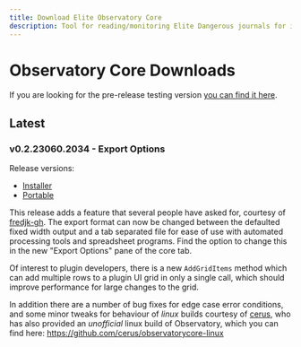 ```yaml
---
title: Download Elite Observatory Core
description: Tool for reading/monitoring Elite Dangerous journals for interesting objects.
---
```


# Observatory Core Downloads

If you are looking for the pre-release testing version [you can find it here](/release/prerelease).

## Latest

### v0.2.23060.2034 - Export Options

Release versions:
  * [Installer](https://github.com/Xjph/ObservatoryCore/releases/download/v0.2.23060.2034/ObservatorySetup.exe)
  * [Portable](https://github.com/Xjph/ObservatoryCore/releases/download/v0.2.23060.2034/ObservatoryCore.zip)

This release adds a feature that several people have asked for, courtesy of [fredjk-gh](https://github.com/fredjk-gh). The export format can now be changed between the defaulted fixed width output and a tab separated file for ease of use with automated processing tools and spreadsheet programs. Find the option to change this in the new "Export Options" pane of the core tab.

Of interest to plugin developers, there is a new `AddGridItems` method which can add multiple rows to a plugin UI grid in only a single call, which should improve performance for large changes to the grid.

In addition there are a number of bug fixes for edge case error conditions, and some minor tweaks for behaviour of *linux* builds courtesy of [cerus](https://github.com/cerus), who has also provided an *unofficial* linux build of Observatory, which you can find here: https://github.com/cerus/observatorycore-linux